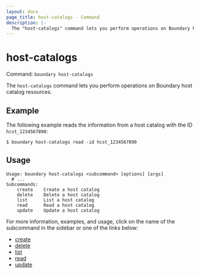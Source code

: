 ```yaml
---
layout: docs
page_title: host-catalogs - Command
description: |-
  The "host-catalogs" command lets you perform operations on Boundary host catalog resources.
---
```


# host-catalogs

Command: `boundary host-catalogs`

The `host-catalogs` command lets you perform operations on Boundary host catalog resources.

## Example

The following example reads the information from a host catalog with the ID `hcst_1234567890`:

```shell-session
$ boundary host-catalogs read -id hcst_1234567890
```

## Usage

<CodeBlockConfig hideClipboard>

```shell-session
Usage: boundary host-catalogs <subcommand> [options] [args]
  # ...
Subcommands:
    create    Create a host catalog
    delete    Delete a host catalog
    list      List a host catalog
    read      Read a host catalog
    update    Update a host catalog
```

</CodeBlockConfig>

For more information, examples, and usage, click on the name
of the subcommand in the sidebar or one of the links below:

- [create](/boundary/docs/api-clients/commands/host-catalogs/create)
- [delete](/boundary/docs/api-clients/commands/host-catalogs/delete)
- [list](/boundary/docs/api-clients/commands/host-catalogs/list)
- [read](/boundary/docs/api-clients/commands/host-catalogs/read)
- [update](/boundary/docs/api-clients/commands/host-catalogs/update)